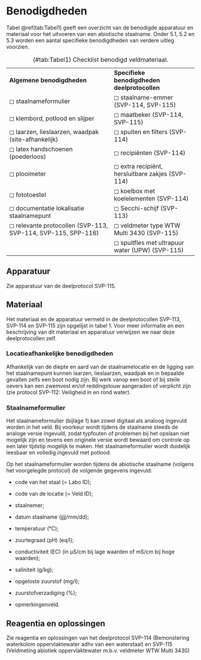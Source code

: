 # Benodigdheden

Tabel \@ref(tab:Tabel1) geeft een overzicht van de benodigde apparatuur en materiaal voor het uitvoeren van een abiotische staalname. Onder 5.1, 5.2 en 5.3 worden een aantal specifieke benodigdheden van verdere uitleg voorzien.

|                                                              |                                                  |
|:-------------------------------------------------------------|:-------------------------------------------------|
| **Algemene benodigdheden**                                   | **Specifieke benodigdheden deelprotocollen**     |
| ◻ staalnameformulier                                         | ◻ staalname-emmer (SVP-114, SVP-115)             |
| ◻ klembord, potlood en slijper                               | ◻ maatbeker (SVP-114, SVP-115)                   |
| ◻ laarzen, lieslaarzen, waadpak (site-afhankelijk)           | ◻ spuiten en filters (SVP-114)                   |
| ◻ latex handschoenen (poederloos)                            | ◻ recipiënten (SVP-114)                          |
| ◻ plooimeter                                                 | ◻ extra recipiënt, hersluitbare zakjes (SVP-114) |
| ◻ fototoestel                                                | ◻ koelbox met koelelementen (SVP-114)            |
| ◻ documentatie lokalisatie staalnamepunt                     | ◻ Secchi-schijf (SVP-113)                        |
| ◻ relevante protocollen (SVP-113, SVP-114, SVP-115, SPP-116) | ◻ veldmeter type WTW Multi 3430 (SVP-115)        |
|                                                              | ◻ spuitfles met ultrapuur water (UPW) (SVP-115)  |

: (#tab:Tabel1) Checklist benodigd veldmateriaal.

## Apparatuur

Zie apparatuur van de deelprotocol SVP-115.

## Materiaal

Het materiaal en de apparatuur vermeld in de deelprotocollen SVP-113, SVP-114 en SVP-115 zijn opgelijst in tabel 1. Voor meer informatie en een beschrijving van dit materiaal en apparatuur verwijzen we naar deze deelprotocollen zelf.

### **Locatieafhankelijke benodigdheden**

Afhankelijk van de diepte en aard van de staalnamelocatie en de ligging van het staalnamepunt kunnen laarzen, lieslaarzen, waadpak en in bepaalde gevallen zelfs een boot nodig zijn. Bij werk vanop een boot of bij steile oevers kan een zwemvest en/of reddingstouw aangeraden of verplicht zijn (zie protocol SVP-112: Veiligheid in en rond water).

### **Staalnameformulier**

Het staalnameformulier (bijlage 1) kan zowel digitaal als analoog ingevuld worden in het veld. Bij voorkeur wordt tijdens de staalname steeds de analoge versie ingevuld, zodat typfouten of problemen bij het opslaan niet mogelijk zijn en tevens een originele versie wordt bewaard om controle op een later tijdstip mogelijk te maken. Het staalnameformulier wordt duidelijk leesbaar en volledig ingevuld met potlood.

Op het staalnameformulier worden tijdens de abiotische staalname (volgens het voorgelegde protocol) de volgende gegevens ingevuld:

-   code van het staal (= Labo ID);

-   code van de locatie (= Veld ID);

-   staalnemer;

-   datum staalname (jjjj/mm/dd);

-   temperatuur (°C);

-   zuurtegraad (pH) (eq/l);

-   conductiviteit (EC) (in µS/cm bij lage waarden of mS/cm bij hoge waarden);

-   saliniteit (g/kg);

-   opgeloste zuurstof (mg/l);

-   zuurstofverzadiging (%);

-   opmerkingenveld.

## Reagentia en oplossingen

Zie reagentia en oplossingen van het deelprotocol SVP-114 (Bemonstering waterkolom oppervlaktewater adhv van een waterstaal) en SVP-115 (Veldmeting abiotiek oppervlaktewater m.b.v. veldmeter WTW Multi 3430)
